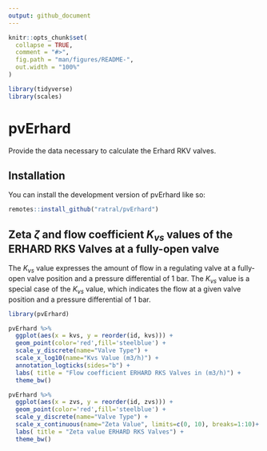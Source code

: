 ```yaml
---
output: github_document
---
```


<!-- README.md is generated from README.Rmd. Please edit that file -->

```r
knitr::opts_chunk$set(
  collapse = TRUE,
  comment = "#>",
  fig.path = "man/figures/README-",
  out.width = "100%"
)
```

```r
library(tidyverse)
library(scales)
```


# pvErhard

<!-- badges: start -->
<!-- badges: end -->

Provide the data necessary to calculate the Erhard RKV valves.

## Installation

You can install the development version of pvErhard like so:

``` r
remotes::install_github("ratral/pvErhard")
```

## Zeta $\zeta$ and flow coefficient $K_{vs}$ values of the ERHARD RKS Valves at a fully-open valve

The $K_{vs}$ value expresses the amount of flow in a regulating valve at a fully-open valve position and a pressure differential of 1 bar.  The $K_{vs}$ value is a special case of the $K_{vs}$ value, which indicates the flow at a given valve position and a pressure differential of 1 bar. 

```r
library(pvErhard)

```



```r
pvErhard %>% 
  ggplot(aes(x = kvs, y = reorder(id, kvs))) +
  geom_point(color='red',fill='steelblue') +
  scale_y_discrete(name="Valve Type") +
  scale_x_log10(name="Kvs Value (m3/h)") +
  annotation_logticks(sides="b") + 
  labs( title = "Flow coefficient ERHARD RKS Valves in (m3/h)") +
  theme_bw()
```


```r
pvErhard %>% 
  ggplot(aes(x = zvs, y = reorder(id, zvs))) +
  geom_point(color='red',fill='steelblue') +
  scale_y_discrete(name="Valve Type") +
  scale_x_continuous(name="Zeta Value", limits=c(0, 10), breaks=1:10)+
  labs( title = "Zeta value ERHARD RKS Valves") +
  theme_bw()
```


